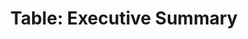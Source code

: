 ---
title: 'Table: Executive Summary'
description: 'Working with the `executive_summary` table in BigQuery'
icon: 'map'
---